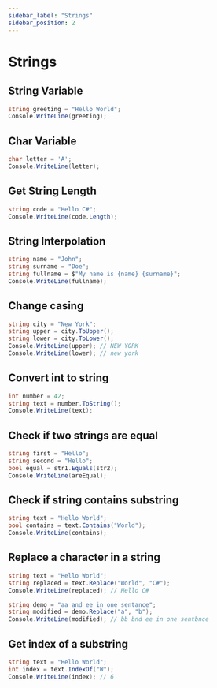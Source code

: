 ```yaml
---
sidebar_label: "Strings"
sidebar_position: 2
---
```


# Strings

## String Variable

```csharp
string greeting = "Hello World";
Console.WriteLine(greeting);
```

## Char Variable

```csharp
char letter = 'A';
Console.WriteLine(letter);
```

## Get String Length

```csharp
string code = "Hello C#";
Console.WriteLine(code.Length);
```

## String Interpolation

```csharp
string name = "John";
string surname = "Doe";
string fullname = $"My name is {name} {surname}";
Console.WriteLine(fullname);
```

## Change casing

```csharp
string city = "New York";
string upper = city.ToUpper();
string lower = city.ToLower();
Console.WriteLine(upper); // NEW YORK
Console.WriteLine(lower); // new york
```

## Convert int to string

```csharp
int number = 42;
string text = number.ToString();
Console.WriteLine(text);
```

## Check if two strings are equal

```csharp
string first = "Hello";
string second = "Hello";
bool equal = str1.Equals(str2);
Console.WriteLine(areEqual);
```

## Check if string contains substring

```csharp
string text = "Hello World";
bool contains = text.Contains("World");
Console.WriteLine(contains);
```

## Replace a character in a string

```csharp
string text = "Hello World";
string replaced = text.Replace("World", "C#");
Console.WriteLine(replaced); // Hello C#
```

```csharp
string demo = "aa and ee in one sentance";
string modified = demo.Replace("a", "b");
Console.WriteLine(modified); // bb bnd ee in one sentbnce
```

## Get index of a substring

```csharp
string text = "Hello World";
int index = text.IndexOf("W");
Console.WriteLine(index); // 6
```